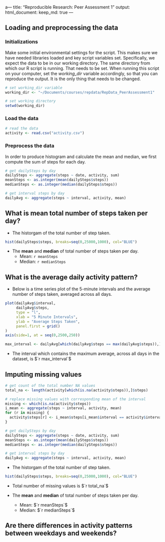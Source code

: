 a---
title: "Reproducible Research: Peer Assessment 1"
output: 
  html_document:
    keep_md: true
---

## Loading and preprocessing the data

### Initializations

Make some initial environmental settings for the script. This makes sure we have needed libraries loaded and key script variables set. Specifically, we expect the data to be in our working directory. The same directory from which our R script is running. That needs to be set.  When running this script on your computer, set the *working_dir* variable accordingly, so that you can reproduce the output. It is the only thing that needs to be changed.

```r

# set working_dir variable
working_dir <- "~/Documents/courses/repdata/RepData_PeerAssessment1"

# set working directory
setwd(working_dir)
```

### Load the data

```r

# read the data
activity <- read.csv("activity.csv") 

```


### Preprocess the data

In order to produce histogram and calculate the mean and median, we first compute the sum of steps for each day. 

```r

# get dailySteps by day
dailySteps <- aggregate(steps ~ date, activity, sum)
meanSteps <- as.integer(mean(dailySteps$steps))
medianSteps <- as.integer(median(dailySteps$steps))

# get interval steps by day
dailyAvg <- aggregate(steps ~ interval, activity, mean)
```

## What is mean total number of steps taken per day?

* The historgam of the total number of step taken.

```r
hist(dailySteps$steps, breaks=seq(0,25000,1000), col="BLUE")
```

* The **mean** and **median** of total number of steps taken per day.
    * Mean: `r meanSteps`
    * Median: `r medianSteps`
  
## What is the average daily activity pattern?

* Below is a time series plot of the 5-minute intervals and the average number of steps taken, averaged across all days.


```r
plot(dailyAvg$interval,
     dailyAvg$steps,
     type = "l",
     xlab = "5 Minute Intervals",
     ylab = "Average Steps Taken",
     panel.first = grid()
)
axis(side=1, at = seq(0,2500,250))
```


```r
max_interval <- dailyAvg[which(dailyAvg$steps == max(dailyAvg$steps)),]$interval
```

* The interval which contains the maximum average, across all days in the dataset, is $`r max_interval`$


## Imputing missing values

```r
# get count of the total number NA values
total_na <- length(activity[which(is.na(activity$steps)),]$steps)

# replace missing values with corresponding mean of the interval
missing <- which(is.na(activity$steps))
i_mean <- aggregate(steps ~ interval, activity, mean)
for (r in missing) {
  activity$steps[r] <- i_mean$steps[i_mean$interval == activity$interval[r]]
}

# get dailySteps by day
dailySteps <- aggregate(steps ~ date, activity, sum)
meanSteps <- as.integer(mean(dailySteps$steps))
medianSteps <- as.integer(median(dailySteps$steps))

# get interval steps by day
dailyAvg <- aggregate(steps ~ interval, activity, mean)
```

* The historgam of the total number of step taken.

```r
hist(dailySteps$steps, breaks=seq(0,25000,1000), col="BLUE")
```

* Total number of missing values is $`r total_na`$

* The **mean** and **median** of total number of steps taken per day.
    * Mean: $`r meanSteps`$
    * Median: $`r medianSteps`$

## Are there differences in activity patterns between weekdays and weekends?


